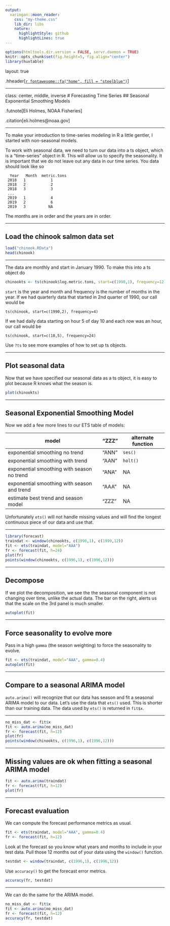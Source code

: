 ```yaml
---
output:
  xaringan::moon_reader:
    css: "my-theme.css"
    lib_dir: libs
    nature:
      highlightStyle: github
      highlightLines: true
---
```


```r
options(htmltools.dir.version = FALSE, servr.daemon = TRUE)
knitr::opts_chunk$set(fig.height=5, fig.align="center")
library(huxtable)
```

layout: true

.hheader[<a href="index.html">`r fontawesome::fa("home", fill = "steelblue")`</a>]

---

class: center, middle, inverse
# Forecasting Time Series
## Seasonal Exponential Smoothing Models

.futnote[Eli Holmes, NOAA Fisheries]

.citation[eli.holmes@noaa.gov]

---

To make your introduction to time-series modeling in R a little gentler, I started with non-seasonal models.

To work with seasonal data, we need to turn our data into a ts object, which is a "time-series" object in R. This will allow us to specify the seasonality.  It is important that we do not leave out any data in our time series.  You data should look like so

```
  Year   Month  metric.tons
 2018   1           1
 2018   2           2
 2018   3           3
 ...   
 2019   1           4
 2019   2           6
 2019   3          NA
```

The months are in order and the years are in order.

---

## Load the chinook salmon data set

```r
load("chinook.RData")
head(chinook)
```

---

The data are monthly and start in January 1990.  To make this into a ts object do

```r
chinookts <- ts(chinook$log.metric.tons, start=c(1990,1), frequency=12)
```
`start` is the year and month and frequency is the number of months in the year.  If we had quarterly data that started in 2nd quarter of 1990, our call would be
```
ts(chinook, start=c(1990,2), frequency=4)
```
If we had daily data starting on hour 5 of day 10 and each row was an hour, our call would be
```
ts(chinook, start=c(10,5), frequency=24)
```

Use `?ts` to see more examples of how to set up ts objects.

---

## Plot seasonal data

Now that we have specified our seasonal data as a ts object, it is easy to plot because R knows what the season is.

```r
plot(chinookts)
```

---

## Seasonal Exponential Smoothing Model

Now we add a few more lines to our ETS table of models:

model  | "ZZZ" | alternate function |
------------- | ------------- | --------- |
exponential smoothing no trend | "ANN" | `ses()` |
exponential smoothing with trend  | "AAN" | `holt()` |
exponential smoothing with season no trend  | "ANA" | NA |
exponential smoothing with season and trend  | "AAA" | NA |
estimate best trend and season model | "ZZZ" | NA |

Unfortunately `ets()` will not handle missing values and will find the longest continuous piece of our data and use that.

---


```r
library(forecast)
traindat <- window(chinookts, c(1990,1), c(1999,12))
fit <- ets(traindat, model="AAA")
fr <- forecast(fit, h=24)
plot(fr)
points(window(chinookts, c(1996,1), c(1996,12)))
```

---

## Decompose

If we plot the decomposition, we see the the seasonal component is not changing over time, unlike the actual data.  The bar on the right, alerts us that the scale on the 3rd panel is much smaller.

```r
autoplot(fit)
```

---

## Force seasonality to evolve more

Pass in a high `gamma` (the season weighting) to force the seasonality to evolve.
```r
fit <- ets(traindat, model="AAA", gamma=0.4)
autoplot(fit)
```

---

## Compare to a seasonal ARIMA model

`auto.arima()` will recognize that our data has season and fit a seasonal ARIMA model to our data.  Let's use the data that `ets()` used.  This is shorter than our training data.  The data used by `ets()` is returned in `fit$x`.

---

```r
no_miss_dat <- fit$x
fit <- auto.arima(no_miss_dat)
fr <- forecast(fit, h=12)
plot(fr)
points(window(chinookts, c(1996,1), c(1996,12)))
```

---

## Missing values are ok when fitting a seasonal ARIMA model

```r
fit <- auto.arima(traindat)
fr <- forecast(fit, h=12)
plot(fr)
```

---

## Forecast evaluation

We can compute the forecast performance metrics as usual. 

```r
fit <- ets(traindat, model="AAA", gamma=0.4)
fr <- forecast(fit, h=12)
```
Look at the forecast so you know what years and months to include in your test data.  Pull those 12 months out of your data using the `window()` function.

```r
testdat <- window(traindat, c(1996,1), c(1996,12))
```
Use `accuracy()` to get the forecast error metrics.
```r
accuracy(fr, testdat)
```

---

We can do the same for the ARIMA model.

```r
no_miss_dat <- fit$x
fit <- auto.arima(no_miss_dat)
fr <- forecast(fit, h=12)
accuracy(fr, testdat)
```


